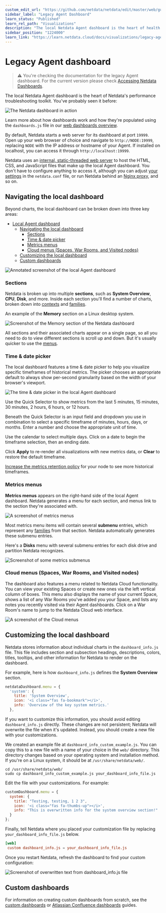 ```yaml
---
custom_edit_url: "https://github.com/netdata/netdata/edit/master/web/gui/README.md"
sidebar_label: "Legacy Agent Dashboard"
learn_status: "Published"
learn_rel_path: "Visualizations"
description: "The local Netdata Agent dashboard is the heart of health monitoring and performance troubleshooting, with hundreds of real-time charts."
sidebar_position: "1224000"
learn_link: "https://learn.netdata.cloud/docs/visualizations/legacy-agent-dashboard"
---
```


# Legacy Agent dashboard

> ⚠️ You're checking the documentation for the legacy Agent dashboard. For the current version please check [Accessing Netdata Dashboards](/docs/visualizations/accessing-netdata-dashboards).


The local Netdata Agent dashboard is the heart of Netdata's performance troubleshooting toolkit. You've probably seen it
before:

![The Netdata dashboard in
action](https://user-images.githubusercontent.com/1153921/101513938-fae28380-3939-11eb-9434-8ad86a39be62.gif)

Learn more about how dashboards work and how they're populated using the `dashboards.js` file in our [web dashboards
overview](https://github.com/netdata/netdata/blob/master/web/README.md).

By default, Netdata starts a web server for its dashboard at port `19999`. Open up your web browser of choice and
navigate to `http://NODE:19999`, replacing `NODE` with the IP address or hostname of your Agent. If installed on localhost,
you can access it through `http://localhost:19999`.

Netdata uses an [internal, static-threaded web server](/docs/configuring/securing-netdata-agents/web-server) to host the HTML, CSS, and JavaScript
files that make up the local Agent dashboard. You don't have to configure anything to access it, although you can adjust
[your settings](/docs/configuring/securing-netdata-agents/web-server#other-netdataconf-web-section-options) in the `netdata.conf` file, or run Netdata
behind an [Nginx proxy](/docs/configuring/securing-netdata-agents/reverse-proxies/nginx), and so on.

## Navigating the local dashboard

Beyond charts, the local dashboard can be broken down into three key areas:

- [Local Agent dashboard](#local-agent-dashboard)
  - [Navigating the local dashboard](#navigating-the-local-dashboard)
    - [Sections](#sections)
    - [Time \& date picker](#time--date-picker)
    - [Metrics menus](#metrics-menus)
    - [Cloud menus (Spaces, War Rooms, and Visited nodes)](#cloud-menus-spaces-war-rooms-and-visited-nodes)
  - [Customizing the local dashboard](#customizing-the-local-dashboard)
  - [Custom dashboards](#custom-dashboards)

![Annotated screenshot of the local Agent
dashboard](https://user-images.githubusercontent.com/1153921/101509403-f7e59400-3935-11eb-9abd-cbecfa3ee49a.png)

### Sections

Netdata is broken up into multiple **sections**, such as **System Overview**,
**CPU**, **Disk**, and more. Inside each section you'll find a number of charts,
broken down into [contexts](https://github.com/netdata/netdata/blob/master/web/README.md#contexts) and
[families](https://github.com/netdata/netdata/blob/master/web/README.md#families).

An example of the **Memory** section on a Linux desktop system.

![Screenshot of the Memory section of the Netdata
dashboard](https://user-images.githubusercontent.com/1153921/101508423-e354cc00-3934-11eb-9b33-3ad57a5988b4.png)

All sections and their associated charts appear on a single page, so all you need to do to view different sections is
scroll up and down. But it's usually quicker to use the [menus](#metrics-menus).

### Time & date picker

The local dashboard features a time & date picker to help you visualize specific timeframes of historical metrics. The
picker chooses an appropriate default to always show per-second granularity based on the width of your browser's
viewport.

![The time & date picker in the local Agent
dashboard](https://user-images.githubusercontent.com/1153921/101507784-2c585080-3934-11eb-9d6e-eff30b8553e4.png)

Use the Quick Selector to show metrics from the last 5 minutes, 15 minutes, 30 minutes, 2 hours, 6 hours, or 12 hours.

Beneath the Quick Selector is an input field and dropdown you use in combination to select a specific timeframe of
minutes, hours, days, or months. Enter a number and choose the appropriate unit of time.

Use the calendar to select multiple days. Click on a date to begin the timeframe selection, then an ending date. 

Click **Apply** to re-render all visualizations with new metrics data, or **Clear** to restore the default timeframe.

[Increase the metrics retention policy](/docs/configuring/optimizing-metrics-database/change-how-long-netdata-stores-metrics) for your node to see more historical
timeframes.

### Metrics menus

**Metrics menus** appears on the right-hand side of the local Agent dashboard. Netdata generates a menu for each
section, and menus link to the section they're associated with.

![A screenshot of metrics menus](https://user-images.githubusercontent.com/1153921/80834638-f08f2880-8ba5-11ea-99ae-f610b2885fd6.png)

Most metrics menu items will contain several **submenu** entries, which represent any
[families](https://github.com/netdata/netdata/blob/master/web/README.md#families) from that section. Netdata automatically
generates these submenu entries.

Here's a **Disks** menu with several submenu entries for each disk drive and
partition Netdata recognizes.

![Screenshot of some metrics
submenus](https://user-images.githubusercontent.com/1153921/80834697-11577e00-8ba6-11ea-979c-92fd19cdb480.png)

### Cloud menus (Spaces, War Rooms, and Visited nodes)

The dashboard also features a menu related to Netdata Cloud functionality. You can view your existing Spaces or create
new ones via the left vertical column of boxes. This menu also displays the name of your current Space, shows a list of
any War Rooms you've added you your Space, and lists any notes you recently visited via their Agent dashboards. Click on
a War Room's name to jump to the Netdata Cloud web interface.

![A screenshot of the Cloud
menus](https://user-images.githubusercontent.com/1153921/80837210-3f8b8c80-8bab-11ea-9c75-128c2d823ef8.png)

## Customizing the local dashboard

Netdata stores information about individual charts in the `dashboard_info.js`
file. This file includes section and subsection headings, descriptions, colors,
titles, tooltips, and other information for Netdata to render on the dashboard.

For example, here is how `dashboard_info.js` defines the **System Overview**
section.

```javascript
netdataDashboard.menu = {
  'system': {
    title: 'System Overview',
    icon: '<i class="fas fa-bookmark"></i>',
    info: 'Overview of the key system metrics.'
  },
```

If you want to customize this information, you should avoid editing
`dashboard_info.js` directly. These changes are not persistent; Netdata will
overwrite the file when it's updated. Instead, you should create a new file with
your customizations.

We created an example file at `dashboard_info_custom_example.js`. You can
copy this to a new file with a name of your choice in the `web/` directory. This
directory changes based on your operating system and installation method. If
you're on a Linux system, it should be at `/usr/share/netdata/web/`.

```shell
cd /usr/share/netdata/web/
sudo cp dashboard_info_custom_example.js your_dashboard_info_file.js
```

Edit the file with your customizations. For example:

```javascript
customDashboard.menu = {
  system: {
    title: "Testing, testing, 1 2 3",
    icon: '<i class="fas fa-thumbs-up"></i>',
    info: "This is overwritten info for the system overview section!"
  }
};
```

Finally, tell Netdata where you placed your customization file by replacing
`your_dashboard_info_file.js` below.

```conf
[web]
 custom dashboard_info.js = your_dashboard_info_file.js
```

Once you restart Netdata, refresh the dashboard to find your custom
configuration:

![Screenshot of overwritten text from dashboard_info.js
file](https://user-images.githubusercontent.com/1153921/62798924-570e6c80-ba94-11e9-9578-869753bec39c.png)

## Custom dashboards

For information on creating custom dashboards from scratch, see the [custom dashboards](/docs/miscellaneous/build-a-custom-dashboard-html-page) or
[Atlassian Confluence dashboards](/docs/visualizations/atlassian-confluence-dashboards) guides.

